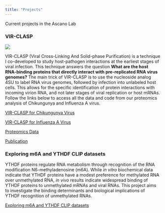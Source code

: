 ```yaml
---
title: "Projects"
---
```


Current projects in the Ascano Lab

### VIR-CLASP

![](vir_clasp-01.png)

VIR-CLASP (Viral Cross-Linking And Solid-phase Purification) is a technique I co-developed to study host-pathogen interactions at the earliest stages of viral infection. This technique answers the question __What are the host RNA-binding proteins that directly interact with pre-replicated RNA virus genomes?__ The main trick of VIR-CLASP is to use the nucleoside analog 4SU to label RNA virus genomes, followed by infection into unlabeled host cells. This allows for the specific identification of protein interactions with incoming virion RNA, and not later stages of viral replication or host mRNAs.  Follow the links below to access all the data and code from our proteomics analysis of Chikungunya and Influenza A virus. 

[VIR-CLASP for Chikungunya Virus](https://github.com/saraharcos/CHIKV_VIRCLASP_Analysis)

[VIR-CLASP for Influenza A Virus](https://github.com/saraharcos/IAV_VIRCLASP_Analysis)

[Proteomics Data](https://www.ebi.ac.uk/pride/archive/projects/PXD015863)

[Publication](https://pubmed.ncbi.nlm.nih.gov/32380061/)



### Exploring m6A and YTHDF CLIP datasets

YTHDF proteins regulate RNA metabolism through recognition of the RNA modification N6-methyladenosine (m6A). While _in vitro_ biochemical data indicate that YTHDF proteins have a modest preference for methylated RNA over unmethylated RNA, _in vivo_ results indicate widespread binding of YTHDF proteins to unmethylated mRNAs and viral RNAs. This project aims to investigate the binding determinants and biological implications of YTHDF recognition of unmethylated RNAs.

[Exploring m6A and YTHDF CLIP datasets](https://github.com/saraharcos/m6A_Exploratory)
